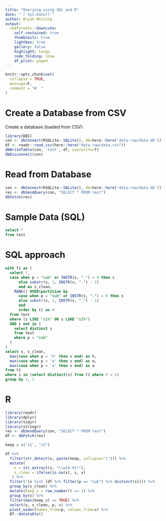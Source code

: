 ```yaml
---
title: "Querying using SQL and R"
date: "`r Sys.Date()`"
author: Bryan Whiting
output:
  rmdformats::downcute:
    self_contained: true
    thumbnails: true
    lightbox: true
    gallery: false
    highlight: tango
    code_folding: show
    df_print: paged
---
```


<!-- README.md is generated from README.Rmd. Please edit that file -->

```r
knitr::opts_chunk$set(
  collapse = TRUE,
  message=F,
  comment = "#  "
)
```

# Create a Database from CSV

Create a database (loaded from CSV):

```r
library(DBI)
con <- dbConnect(RSQLite::SQLite(), db=here::here('data-raw/data.db'))
df <- readr::read_csv(here::here("data-raw/data.csv"))
dbWriteTable(con, 'test', df, overwrite=T)
dbDisconnect(con)
```

# Read from Database

```r
con <- dbConnect(RSQLite::SQLite(), db=here::here('data-raw/data.db'))
res <- dbSendQuery(con, "SELECT * FROM test")
dbFetch(res)
```


# Sample Data (SQL)

```sql
select *
from test 
```

# SQL approach

```sql
with t1 as (
  select *,
  case when p = "sub" or INSTR(s, ".") = 0 then s
      else substr(s, 1, INSTR(s, ".") - 1)
      end as s_clean,
    RANK() OVER(partition by 
      case when p = "sub" or INSTR(s, ".") = 0 then s
      else substr(s, 1, INSTR(s, ".") - 1)
      end
      order by t) as r
  from test
  where (s LIKE "s1%" OR s LIKE "s2%")
  AND s not in (
    select distinct s
    from test 
    where p = "sub"
  )
)
select s, s_clean,
  max(case when p = 'h' then v end) as h,
  max(case when p = 'w' then v end) as w,
  max(case when p = 'a' then v end) as a
from t1
where s in (select distinct(s) from t1 where r = 1)
group by 1, 2
```

# R

```r
library(readr)
library(dplyr)
library(tidyr)
library(stringr)
res <- dbSendQuery(con, "SELECT * FROM test")
df <- dbFetch(res) 

keep = c('s1', "s2")

df %>%
  filter(str_detect(s, paste(keep, collapse="|"))) %>%
  mutate(
    x = str_extract(s, "\\w[0-9]*"),
    s_clean = ifelse(is.na(x), s, x)
   ) %>%
  filter(!(s %in% (df %>% filter(p == "sub") %>% distinct(s)))) %>%
  group_by(s_clean) %>%
  mutate(keep_s = row_number() == 1) %>%
  group_by(s) %>%
  filter(max(keep_s) == TRUE) %>%
  select(s, s_clean, p, v) %>%
  pivot_wider(names_from=p, values_from=v) %>%
  DT::datatable()
```

